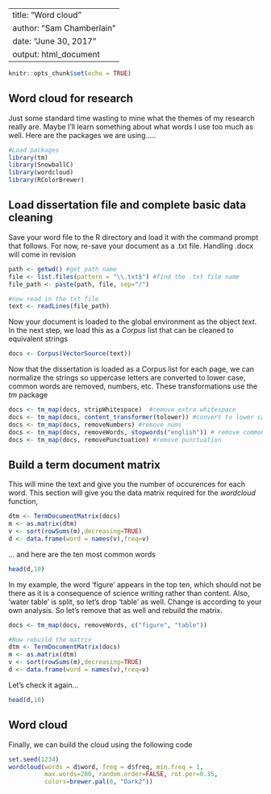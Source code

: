 ----
title: "Word cloud"
author: "Sam Chamberlain"
date: "June 30, 2017"
output: html_document
---

```r
knitr::opts_chunk$set(echo = TRUE)
```

## Word cloud for research

Just some standard time wasting to mine what the themes of my research really are. Maybe I'll learn something about what words I use too much as well. Here are the packages we are using.....

```r
#Load packages
library(tm)
library(SnowballC)
library(wordcloud)
library(RColorBrewer)
```

## Load dissertation file and complete basic data cleaning
Save your word file to the R directory and load it with the command prompt that follows. For now, re-save your document as a .txt file. Handling .docx will come in revision

```r
path <- getwd() #get path name
file <- list.files(pattern = "\\.txt$") #find the .txt file name
file_path <- paste(path, file, sep="/")

#now read in the txt file
text <- readLines(file_path) 
```

Now your document is loaded to the global environment as the object *text*. In the next step, we load this as a *Corpus* list that can be cleaned to equivalent strings

```r
docs <- Corpus(VectorSource(text))
```

Now that the dissertation is loaded as a Corpus list for each page, we can normalize the strings so uppercase letters are converted to lower case, common words are removed, numbers, etc. These transformations use the *tm* package

```r
docs <- tm_map(docs, stripWhitespace)  #remove extra whitespace
docs <- tm_map(docs, content_transformer(tolower)) #convert to lower case
docs <- tm_map(docs, removeNumbers) #remove nums
docs <- tm_map(docs, removeWords, stopwords("english")) # remove common english
docs <- tm_map(docs, removePunctuation) #remove punctuation
```

## Build a term document matrix
This will mine the text and give you the number of occurences for each word. This section will give you the data matrix required for the *wordcloud* function,

```r
dtm <- TermDocumentMatrix(docs)
m <- as.matrix(dtm)
v <- sort(rowSums(m),decreasing=TRUE)
d <- data.frame(word = names(v),freq=v)
```

... and here are the ten most common words
```r
head(d,10)
```

In my example, the word 'figure' appears in the top ten, which should not be there as it is a consequence of science writing rather than content. Also, 'water table' is split, so let's drop 'table' as well. Change is according to your own analysis. So let's remove that as well and rebuild the matrix.

```r
docs <- tm_map(docs, removeWords, c("figure", "table"))

#Now rebuild the matrix
dtm <- TermDocumentMatrix(docs)
m <- as.matrix(dtm)
v <- sort(rowSums(m),decreasing=TRUE)
d <- data.frame(word = names(v),freq=v)
```

Let's check it again...
```r
head(d,10)
```

## Word cloud
Finally, we can build the cloud using the following code
```r
set.seed(1234)
wordcloud(words = d$word, freq = d$freq, min.freq = 1,
          max.words=200, random.order=FALSE, rot.per=0.35, 
          colors=brewer.pal(8, "Dark2"))
```